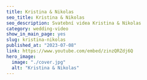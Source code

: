 ---
title: Kristina & Nikolas
seo_title: Kristina & Nikolas
seo_description: Svatební videa Kristina & Nikolas
category: wedding-video
show_in_main_page: yes
slug: kristina-nikolas
published_at: "2023-07-08"
link: https://www.youtube.com/embed/zinzQRZdj6Q
hero_image:
  image: "./cover.jpg"
  alt: "Kristina & Nikolas"
---
